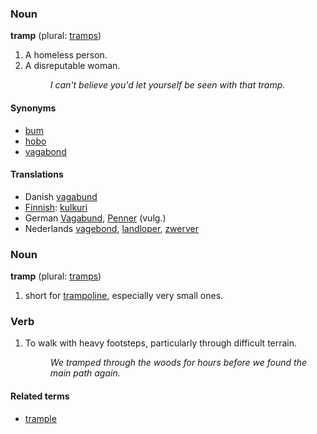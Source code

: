 ===Noun===
'''tramp''' (plural: [[tramps]])

# A homeless person.
# A disreputable woman.
#: ''I can't believe you'd let yourself be seen with that tramp.''

====Synonyms====
*[[bum]]
*[[hobo]]
*[[vagabond]]

====Translations====
*Danish [[vagabund]]
*[[Finnish]]: [[kulkuri]]
*German [[Vagabund]], [[Penner]] (vulg.)
*Nederlands [[vagebond]], [[landloper]], [[zwerver]]

===Noun===
'''tramp''' (plural: [[tramps]])

# short for [[trampoline]], especially very small ones.


===Verb===

# To walk with heavy footsteps, particularly through difficult terrain.
#: ''We tramped through the woods for hours before we found the main path again.''

====Related terms====
*[[trample]]